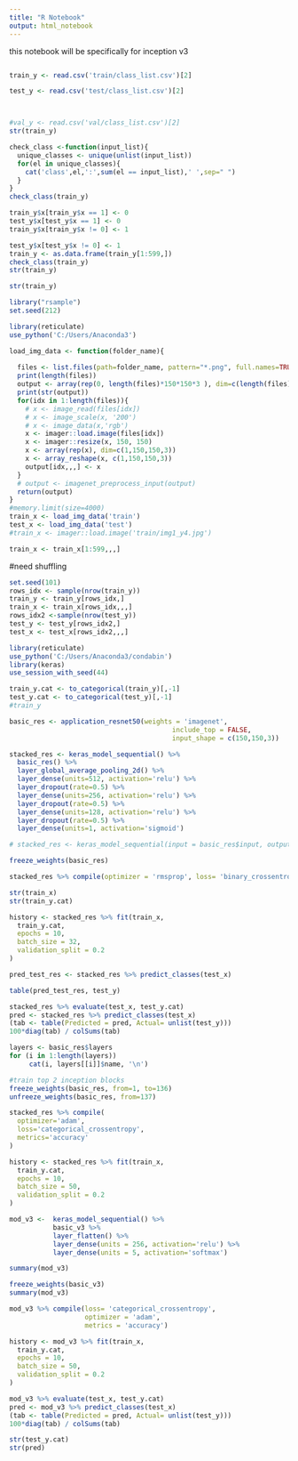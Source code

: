---
title: "R Notebook"
output: html_notebook
---

this notebook will be specifically for inception v3


```{r}
```


```{r}
train_y <- read.csv('train/class_list.csv')[2]

test_y <- read.csv('test/class_list.csv')[2]



#val_y <- read.csv('val/class_list.csv')[2]
str(train_y)
```

```{r}



check_class <-function(input_list){
  unique_classes <- unique(unlist(input_list))
  for(el in unique_classes){
    cat('class',el,':',sum(el == input_list),' ',sep=" ")
  }
}
check_class(train_y)

train_y$x[train_y$x == 1] <- 0
test_y$x[test_y$x == 1] <- 0
train_y$x[train_y$x != 0] <- 1

test_y$x[test_y$x != 0] <- 1
train_y <- as.data.frame(train_y[1:599,])
check_class(train_y)
str(train_y)

```

```{r}
str(train_y)
```



```{r}
library("rsample")
set.seed(212)

library(reticulate)
use_python('C:/Users/Anaconda3')

load_img_data <- function(folder_name){
  
  files <- list.files(path=folder_name, pattern="*.png", full.names=TRUE, recursive=FALSE)
  print(length(files))
  output <- array(rep(0, length(files)*150*150*3 ), dim=c(length(files),150,150,3))
  print(str(output))
  for(idx in 1:length(files)){
    # x <- image_read(files[idx])
    # x <- image_scale(x, '200')
    # x <- image_data(x,'rgb')
    x <- imager::load.image(files[idx])
    x <- imager::resize(x, 150, 150)
    x <- array(rep(x), dim=c(1,150,150,3))
    x <- array_reshape(x, c(1,150,150,3))
    output[idx,,,] <- x
  }
  # output <- imagenet_preprocess_input(output)
  return(output)
}
#memory.limit(size=4000)
train_x <- load_img_data('train')
test_x <- load_img_data('test')
#train_x <- imager::load.image('train/img1_y4.jpg')

```
```{r}
train_x <- train_x[1:599,,,]
```



#need shuffling
```{r}
set.seed(101)
rows_idx <- sample(nrow(train_y))
train_y <- train_y[rows_idx,]
train_x <- train_x[rows_idx,,,]
rows_idx2 <-sample(nrow(test_y))
test_y <- test_y[rows_idx2,]
test_x <- test_x[rows_idx2,,,]
```




```{r}
library(reticulate)
use_python('C:/Users/Anaconda3/condabin') 
library(keras)
use_session_with_seed(44)

train_y.cat <- to_categorical(train_y)[,-1]
test_y.cat <- to_categorical(test_y)[,-1]
#train_y
```


```{r}
basic_res <- application_resnet50(weights = 'imagenet',
                                         include_top = FALSE,
                                         input_shape = c(150,150,3))
```



```{r}
stacked_res <- keras_model_sequential() %>%
  basic_res() %>%
  layer_global_average_pooling_2d() %>%
  layer_dense(units=512, activation='relu') %>%
  layer_dropout(rate=0.5) %>%
  layer_dense(units=256, activation='relu') %>%
  layer_dropout(rate=0.5) %>%
  layer_dense(units=128, activation='relu') %>%
  layer_dropout(rate=0.5) %>%
  layer_dense(units=1, activation='sigmoid')

# stacked_res <- keras_model_sequential(input = basic_res$input, output = predictions)

freeze_weights(basic_res)

```



```{r}
stacked_res %>% compile(optimizer = 'rmsprop', loss= 'binary_crossentropy', metrics='accuracy')
```

```{r}
str(train_x)
str(train_y.cat)
```

```{r}
history <- stacked_res %>% fit(train_x,
  train_y.cat,
  epochs = 10,
  batch_size = 32,
  validation_split = 0.2
)
```


```{r}
pred_test_res <- stacked_res %>% predict_classes(test_x)
```

```{r}
table(pred_test_res, test_y)
```


```{r}
stacked_res %>% evaluate(test_x, test_y.cat)
pred <- stacked_res %>% predict_classes(test_x)
(tab <- table(Predicted = pred, Actual= unlist(test_y)))
100*diag(tab) / colSums(tab)
```


```{r}
layers <- basic_res$layers
for (i in 1:length(layers))
     cat(i, layers[[i]]$name, '\n')
```

```{r}
#train top 2 inception blocks 
freeze_weights(basic_res, from=1, to=136)
unfreeze_weights(basic_res, from=137)
```


```{r}
stacked_res %>% compile(
  optimizer='adam',
  loss='categorical_crossentropy',
  metrics='accuracy'
)
```


```{r}
history <- stacked_res %>% fit(train_x,
  train_y.cat,
  epochs = 10,
  batch_size = 50,
  validation_split = 0.2
)

```



```{r}




mod_v3 <-  keras_model_sequential() %>%
           basic_v3 %>%
           layer_flatten() %>%
           layer_dense(units = 256, activation='relu') %>%
           layer_dense(units = 5, activation='softmax')
```

```{r}
summary(mod_v3)
```
```{r}
freeze_weights(basic_v3)
summary(mod_v3)
```
```{r}
mod_v3 %>% compile(loss= 'categorical_crossentropy',
                   optimizer = 'adam',
                   metrics = 'accuracy')
```

```{r}
history <- mod_v3 %>% fit(train_x,
  train_y.cat,
  epochs = 10,
  batch_size = 50,
  validation_split = 0.2
)
```
```{r}
mod_v3 %>% evaluate(test_x, test_y.cat)
pred <- mod_v3 %>% predict_classes(test_x)
(tab <- table(Predicted = pred, Actual= unlist(test_y)))
100*diag(tab) / colSums(tab)
```
```{r}
str(test_y.cat)
str(pred)
```